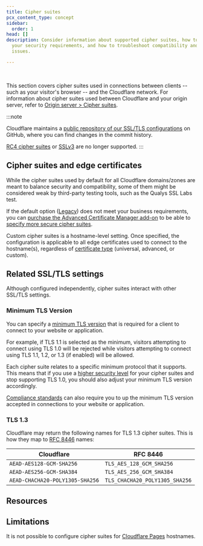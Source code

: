 ```yaml
---
title: Cipher suites
pcx_content_type: concept
sidebar:
  order: 1
head: []
description: Consider information about supported cipher suites, how to meet
  your security requirements, and how to troubleshoot compatibility and other
  issues.

---
```



<Render file="cipher-suites-definition" /><br />

This section covers cipher suites used in connections between clients -- such as your visitor's browser -- and the Cloudflare network. For information about cipher suites used between Cloudflare and your origin server, refer to [Origin server > Cipher suites](/ssl/origin-configuration/cipher-suites/).

:::note

Cloudflare maintains a [public repository of our SSL/TLS configurations](https://github.com/cloudflare/sslconfig) on GitHub, where you can find changes in the commit history.

[RC4 cipher suites](https://blog.cloudflare.com/end-of-the-road-for-rc4/) or [SSLv3](https://blog.cloudflare.com/sslv3-support-disabled-by-default-due-to-vulnerability/) are no longer supported.
:::

## Cipher suites and edge certificates

While the cipher suites used by default for all Cloudflare domains/zones are meant to balance security and compatibility, some of them might be considered weak by third-party testing tools, such as the Qualys SSL Labs test.

If the default option ([Legacy](/ssl/edge-certificates/additional-options/cipher-suites/recommendations/)) does not meet your business requirements, you can [purchase the Advanced Certificate Manager add-on](https://dash.cloudflare.com/?to=/:account/:zone/ssl-tls/acm/) to be able to [specify more secure cipher suites](/ssl/edge-certificates/additional-options/cipher-suites/customize-cipher-suites/).

Custom cipher suites is a hostname-level setting. Once specified, the configuration is applicable to all edge certificates used to connect to the hostname(s), regardless of [certificate type](/ssl/edge-certificates/) (universal, advanced, or custom).

## Related SSL/TLS settings

Although configured independently, cipher suites interact with other SSL/TLS settings.

### Minimum TLS Version

You can specify a [minimum TLS version](/ssl/edge-certificates/additional-options/minimum-tls/) that is required for a client to connect to your website or application.

For example, if TLS 1.1 is selected as the minimum, visitors attempting to connect using TLS 1.0 will be rejected while visitors attempting to connect using TLS 1.1, 1.2, or 1.3 (if enabled) will be allowed.

Each cipher suite relates to a specific minimum protocol that it supports. This means that if you use a [higher security level](/ssl/edge-certificates/additional-options/cipher-suites/recommendations/) for your cipher suites and stop supporting TLS 1.0, you should also adjust your minimum TLS version accordingly.

[Compliance standards](/ssl/edge-certificates/additional-options/cipher-suites/compliance-status/) can also require you to up the minimum TLS version accepted in connections to your website or application.

### TLS 1.3

<Render file="tls-13-cipher-limitations" />

Cloudflare may return the following names for TLS 1.3 cipher suites. This is how they map to [RFC 8446](https://www.rfc-editor.org/rfc/rfc8446.html) names:

| Cloudflare                      | RFC 8446                           |
| ------------------------------  | -----------------------------------|
| `AEAD-AES128-GCM-SHA256`        | `TLS_AES_128_GCM_SHA256`           |
| `AEAD-AES256-GCM-SHA384`        | `TLS_AES_256_GCM_SHA384`           |
| `AEAD-CHACHA20-POLY1305-SHA256` | `TLS_CHACHA20_POLY1305_SHA256`     |


## Resources

<DirectoryListing />

## Limitations

It is not possible to configure cipher suites for [Cloudflare Pages](/pages/) hostnames.
